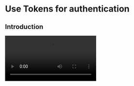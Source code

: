 
# Use Tokens for authentication

## Introduction

<Video src="https://www.youtube.com/embed/CuRq8wucobU"/>

To avoid unauthorized service access or operations, ZEGOCLOUD uses digital Tokens to verify user identity, control and validate user privileges. You will need to pass a Token when you log in to a room. 


## Understand the process

<Tokenimplementationprocess/>


<Tokenusagesteps/>

## Generate a Token on your app server

After getting your AppID and ServerSecret, you can define the validation rules on your app server or client based on your business requirements. 

Upon request from your app clients, your app server generates Tokens and sends the Tokens to the corresponding app clients. 

ZEGOCLOUD provides an open-source [Token generator](https://github.com/ZEGOCLOUD/zego_server_assistant) plug-in on GitHub, which you can use to generate Tokens on your app server using different programming languages such as Go, C++, Java, Python, PHP,.NET, and Node.js.


<Warning title="Warning">

For business security, you must generate Tokens on your app server; Otherwise, there is a risk of ServerSecret being stolen.

</Warning>

| Language | Supported version           | Core function    | Code base                                                                                                                                  | User identity Token                                                                                                                                                                                | User privilege Token                                                                                                                                                                                     |
| -------- | --------------------------- | ---------------- | ------------------------------------------------------------------------------------------------------------------------------------------ | -------------------------------------------------------------------------------------------------------------------------------------------------------------------------------------------------- | -------------------------------------------------------------------------------------------------------------------------------------------------------------------------------------------------------- |
| Go       | Go 1.14.15 or later         | GenerateToken04  | <ul><li><a target="_blank" href="https://github.com/ZEGOCLOUD/zego_server_assistant/blob/master/token/go/src/token04">GitHub</a></li></ul> | <ul><li><a target="_blank" href="https://github.com/ZEGOCLOUD/zego_server_assistant/blob/master/token/go/sample/sample-base.go">GitHub</a></li></ul>                                                    | <ul><li><a target="_blank" href="https://github.com/ZEGOCLOUD/zego_server_assistant/blob/master/token/go/sample/sample-for-rtcroom.go">GitHub</a></li></ul>                                              |
| C++      | C++ 11 or later             | GenerateToken04  | <ul><li><a target="_blank" href="https://github.com/ZEGOCLOUD/zego_server_assistant/blob/master/token/c%2B%2B">GitHub</a></li></ul>        | <ul><li><a target="_blank" href="https://github.com/ZEGOCLOUD/zego_server_assistant/blob/master/token/c%2B%2B/sample/demo/main.cc">GitHub</a></li></ul>                                            |                                                                                                                                                                                                          |
| Java     | Java 1.8 or later           | generateToken04  | <ul><li><a target="_blank" href="https://github.com/ZEGOCLOUD/zego_server_assistant/blob/master/token/java/token04">GitHub</a></li></ul>   | <ul><li><a target="_blank" href="https://github.com/ZEGOCLOUD/zego_server_assistant/blob/master/token/java/token04/src/im/zego/serverassistant/sample/Token04SampleBase.java">GitHub</a></li></ul> | <ul><li><a target="_blank" href="https://github.com/ZEGOCLOUD/zego_server_assistant/blob/master/token/java/token04/src/im/zego/serverassistant/sample/Token04SampleForRtcRoom.java">GitHub</a></li></ul> |
| Python   | Python 3.6.8 or later       | generate_token04 | <ul><li><a target="_blank" href="https://github.com/ZEGOCLOUD/zego_server_assistant/blob/master/token/python/token04">GitHub</a></li></ul> | <ul><li><a target="_blank" href="https://github.com/ZEGOCLOUD/zego_server_assistant/blob/master/token/python/token04/test/base_sample.py">GitHub</a></li></ul>                                     | <ul><li><a target="_blank" href="https://github.com/ZEGOCLOUD/zego_server_assistant/blob/master/token/python/token04/test/rtcroom_sample.py">GitHub</a></li></ul>                                        |
| PHP      | PHP 7.0 or later            | generateToken04  | <ul><li><a target="_blank" href="https://github.com/ZEGOCLOUD/zego_server_assistant/blob/master/token/php/token04">GitHub</a></li></ul>    | <ul><li><a target="_blank" href="https://github.com/ZEGOCLOUD/zego_server_assistant/blob/master/token/php/token04/test/test.php">GitHub</a></li></ul>                                              | <ul><li><a target="_blank" href="https://github.com/ZEGOCLOUD/zego_server_assistant/blob/master/token/php/token04/test/testForRtcRoom.php">GitHub</a></li></ul>                                          |
| .NET     | .NET Framework 3.5 or later | GenerateToken04  | <ul><li><a target="_blank" href="https://github.com/ZEGOCLOUD/zego_server_assistant/blob/master/token/.net">GitHub</a></li></ul>           | <ul><li><a target="_blank" href="https://github.com/ZEGOCLOUD/zego_server_assistant/blob/master/token/.net/demo/WindowsFormsApp1/Form1.cs">GitHub</a></li></ul>                                    |                                                                                                                                                                                                          |
| Node.js  | Node.js 8 or later          | generateToken04  | <ul><li><a target="_blank" href="https://github.com/ZEGOCLOUD/zego_server_assistant/blob/master/token/nodejs">GitHub</a></li></ul>         | <ul><li><a target="_blank" href="https://github.com/ZEGOCLOUD/zego_server_assistant/blob/master/token/nodejs/sample/sample-base.js">GitHub</a></li></ul>                                           | <ul><li><a target="_blank" href="https://github.com/ZEGOCLOUD/zego_server_assistant/blob/master/token/nodejs/sample/sample-rtc-room.js">GitHub</a></li></ul>                                             |




## How to get a temporary Token

To make it easier for you to try and test the user authentication feature, [ZEGOCLOUD Admin Console](https://console.zegocloud.com) provides a tool for generating temporary Tokens, which you can use directly in a testing environment. In production, you must generate Tokens on your app server.


## Use Token 
<Tabs>
  <Tab title="Normal">
    If you need to use a token instead of appsign, you can do like follow:

    ```dart {3-4,7-10}
    ZegoUIKitPrebuiltCall(
      appID: yourAppID /*input your AppID*/,
      /// appSign: 'do not assign app sign',
      token: $yourToken,
      events: ZegoUIKitPrebuiltCallEvents(
        room: ZegoCallRoomEvents(
          onTokenExpired: (remainedSeconds) {
            /// when your token is notified to expired, please renew it.
            ZegoUIKitPrebuiltCallController().room.renewToken($yourNewToken);
          },
        ),
      ),
      ...
    )
    ```
  </Tab>
  <Tab title="Invitation">
  ```dart {3-4,10-13}
  ZegoUIKitPrebuiltCallInvitationService().init(
    appID: yourAppID /*input your AppID*/,
    /// appSign: 'do not assign app sign',
    token: $yourToken,
    plugins: [
      ZegoUIKitSignalingPlugin(),
    ],
    events: ZegoUIKitPrebuiltCallEvents(
      room: ZegoCallRoomEvents(
        onTokenExpired: (remainedSeconds) {
            /// when your token is notified to expired, please renew it.
            ZegoUIKitPrebuiltCallController().room.renewToken($yourNewToken);
        },
      ),
    ),
    ...
  );
  ```
  </Tab>
</Tabs>
